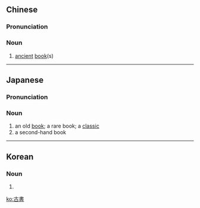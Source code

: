 {{also|古书}}
==Chinese==
{{zh-forms|s=古书}}

===Pronunciation===
{{zh-pron
|m=gǔshū
|c=gu2 syu1
|cat=n
}}

===Noun===
{{zh-noun}}

# [[ancient]] [[book]](s)

----

==Japanese==
{{ja-kanjitab|こ|しょ|yomi=o}}

===Pronunciation===
{{ja-pron|こしょ|y=o}}

===Noun===
{{ja-noun|こしょ}}

# an old [[book]]; a rare book; a [[classic]]
# a second-hand book

----

==Korean==
{{ko-hanjatab}}

===Noun===
{{ko-noun|hj|hangeul=고서}}

# {{hanja form of|고서|an old [[book]]}}

[[ko:古書]]